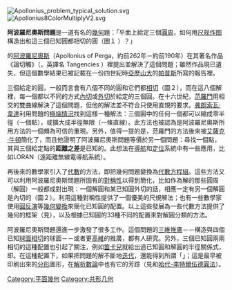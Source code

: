 {{Expand language|en|time=2017-02-04}}
{{Unreferenced |time=2009-04-18T02:58:11+00:00 }}
[[File:Apollonius_problem_typical_solution.svg|thumb]]
[[File:Apollonius8ColorMultiplyV2.svg|thumb]]

'''阿波羅尼奧斯問題'''是一道有名的[[歐幾里得幾何|幾何]]題：「平面上給定三個[[圓周|圓周]]，如何用[[尺规作图|尺规作图]]構造出和這三個已知圓都相切的圓（圖１ ）？」

{{tsl|en|Perga|佩爾蓋}}的[[阿波羅尼奧斯|阿波羅尼奧斯]]（Apollonius of Perga，約前262年－約前190年）在其著名作品《論切觸》（{{Lang-el|Ἐπαφαί}}，英譯名 Tangencies ）裡提出並解決了這個問題；雖然作品現已遺失，但這個數學結果已被記載在一份四世紀時[[亞歷山大港|亞歷山大]]的[[帕普斯|帕普斯]]所寫的報告裡。

三個給定的圓，一般而言會有八個不同的圓和它們都[[相切|相切]]（圖２），而在這八個解裡，每一個都以不同的方式[[內切圓|內切]]或[[圓#兩圓位置關係|外切]]於給定的三個圓。在十六世紀，[[阿德里安·范·羅門|范羅門]]用相交的雙曲線解決了這個問題，但他的解法並不符合只使用直規的要求。[[弗朗索瓦·韋達|弗朗索瓦·韋達]]利用問題的[[極端情況|極端情況]]找到這樣一種解法：三個圓中的任何一個都可以縮成零半徑（一個點），或擴大成半徑無限（一條直線）。此方法也被認為是阿波羅尼奧斯所用方法的一個頗為可信的重現。另外，值得一提的是，范羅門的方法後來被[[艾薩克·牛頓|艾薩克·牛頓]]簡化了，而且他證明了阿波羅尼奧斯問題等價於另一個問題：尋找一個點，其與三個給定點的'''距離之差'''是已知的。此想法在[[導航|導航]]和[[定位|定位]]系統中有一些應用，比如LORAN（遠距離無線電導航系統）。

再後來的數學家引入了[[代數|代數]]的方法，即把幾何問題變換為[[代數方程組|代數方程組]]。這些方法又可以利用阿波羅尼奧斯問題所固有的[[對稱性|對稱性]]以得到簡化，比如作為解的那些圓周（解圓）一般都成對出現：一個解圓和某已知圓外切的話，相應一定有另一個解圓是內切的（圖２）。{{tsl|fr|Joseph Diez Gergonne|熱爾崗納}}利用這種對稱性提供了一個優美的尺規解法；也有一些數學家使用[[反演|圓反演]]等[[幾何變換|幾何變換]]來簡化已知圓的配置。以上這些發展為一些代數方法提供了幾何的框架（見{{tsl|en|Lie sphere geometry|李球面幾何}}），以及根據已知圓的33種不同的配置來對解圓分類的方法。

阿波羅尼奧斯問題還進一步激發了很多工作。這個問題的[[三維|三維]][[廣義化|推廣]]－－構造與四個已知[[球面|球面]][[曲面相切|相切]]的球面－－或者更[[高維|高維]]的推廣，都有人研究。另外，三個已知圓兩兩相切的這種配置也引起了關注，例如[[笛卡兒|笛卡兒]]就給出過已知圓和解圓的半徑關係式，即{{tsl|en|Descartes' theorem|笛卡爾定理}}。在這種配置下，如果把問題的解不斷地[[迭代|迭代]]，還能得到所謂「{{tsl|en|Apollonian gasket|阿波羅尼奧斯墊片}}」；這是最早被印刷出來的[[分形|分形]]圖形，在[[解析數論|解析數論]]中也有它的芳踪（見{{tsl|en|Ford circle|福特圓}}和[[哈代-李特爾伍德圓法|哈代-李特爾伍德圓法]]）。

[[Category:平面幾何|Category:平面幾何]]
[[Category:共形几何|Category:共形几何]]

{{古希臘數學}}